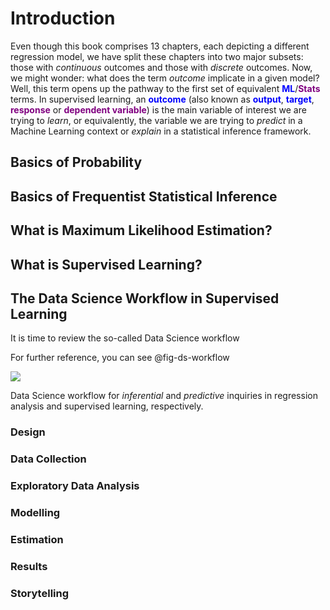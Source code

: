 # Introduction {#sec-intro}

Even though this book comprises 13 chapters, each depicting a different regression model, we have split these chapters into two major subsets: those with *continuous* outcomes and those with *discrete* outcomes. Now, we might wonder: what does the term *outcome* implicate in a given model? Well, this term opens up the pathway to the first set of equivalent <span style="color: blue;">**ML**</span>/<span style="color: purple;">**Stats**</span> terms. In supervised learning, an <span style="color: blue;">**outcome**</span> (also known as <span style="color: blue;">**output**</span>, <span style="color: blue;">**target**</span>, <span style="color: purple;">**response**</span> or <span style="color: purple;">**dependent variable**</span>) is the main variable of interest we are trying to *learn*, or equivalently, the variable we are trying to *predict* in a Machine Learning context or *explain* in a statistical inference framework.

## Basics of Probability {#sec-basics-prob}

## Basics of Frequentist Statistical Inference {#sec-basics-inf}

## What is Maximum Likelihood Estimation? {#sec-mle}

## What is Supervised Learning? {#sec-sup-learning}

## The Data Science Workflow in Supervised Learning {#sec-ds-workflow}

It is time to review the so-called Data Science workflow 

For further reference, you can see @fig-ds-workflow

::: {#fig-ds-workflow}
[![](https://mermaid.ink/img/pako:eNqtWUtzozgQ_isUc5mpch7iYYNrdrbiEN-2amp3ThvPQQY5Vi1IjCSSeFL579s8DNhggsE-UaL764e6v26SN93nAdHn-ibkL_4WC6X98FZMg59M1k8Cx1stIJI-sceV_nXDmdIk_U3-sK7tb_n5Sv-Zy9MAfW4RwgprlP1KqKBEgvAX7erqGwgbbw1ZyjZEEOYTLUfkoniIBQmoryhnf6709_yMsCB_OPLW52FIMtkTzlQCpes1dfABPZ72rKZCA_Px5khO4igOKXu6KaVKN2s20nBajFRRHlixHj-3hLHGknxpWjmVlQfvrmkQDmu3ZzcFnrGgeB0SzQ-xlHRDfVy4V1zitKkjEqapLdHIaxxygRUXOy3LO2Y43EkqayZPqHepFoZnjzct9RjSZyIg6CjCoCoVeCsV9UHv5gI2nQ6boKwOzJzvYGHF7VCEC4MCha7bHhrr5VkHPl8rTNkJ-FMlFQFxhGmxNxNavqqTw21Tzt9yLklWLiK1qgnyJAhUGmc5fJV8hNoIaEMZySXBmBZjgSOiiKjX2NmKe4NGS6IkUVoSV6Fr5FdStMRH6SJw0RFu56XqXd1xsymYQLb-Tnnx-05tIUnrhIbqCq4uV9pQpVKvNgnLeSSnUWhIAfebvoEAaiFaHXWT69YizX0kx5VRujsYbO-NPXIiHCUcCikJlWxp9_zFCfY3-rI_amGSmIgNF1HhynYXc6htIBFNpRFn_bCP1vkwXel0zTi3it_nzA8TWRTcHsptSZzMu6rsp-LGirwfG1BVFhv52JGWHO5IPX_pL6Ain6raj0V1DnO-pe9zvqmkIKwNDWr3nKkyaMhnXOMAA32Ys6w29t18DAZFo4669WhEH4XOeNN3xvsG3kYgcCmCaHA7AFPKwmzlPs08u_FxInHVu-lvTdQLIdlUrQ73o1mejOXU5mH03jzQ7GwG2iM9k5KEtJKF4DJpkIeZ9sMhGRktdAeJgepttHxxgH0_Edjf1Xw-3IOOCEGmw12dmln1tzUWNqyWpdbnUZSwdBvaF2y2MsBQCUA723Jbh8GYrTdPU8_tdLSh_itq9xqcgfVYPruW3H4YHQIZwFnrSk_hDPj8wW6PLgKjXxGMtdSfLi43hcoQW-dOa5SXttxG-y2Gu2djhjaEcrrmzlDQPhc5FLvIpdrBd2L-JwEgwjCcf1ouvTvLnkgl-H9k_sk0zeL56oUGajtH8ev-IMByi4XAu7lm1_Gqb_UC05t5C88bhZlyaIF27y0Wy_tRaBlRFnCOubhfjgs4_QS7WPaqfftikBWhXQ6z2McvB5i20GVv2LjcDRe0UQA-OJ67dEcDMn45vHqTj72TAz_LPlna7p3R1cTXdvx6qLq_gKXrWQv3LFWztOqYdw9nqVrDVe1CdQHXcTc7S3U6XHU23GFnuKo7XBXdDg8WoRG6xgifzRF2R5QUsoc3ARpRVGg2QndEWSF3eLzGiLoy0HCfjRF1ZYyoK8M6j1tXTJ_oERERpoE-199StJUOK3MEC-4cHgOywTCVV_qKvYMoThT_Z8d8fb7BoSQTPYnhA414FMO3dVSexpjp8zf9VZ-jW_vanFpo5trOzDFundlE3-nzK8u2r9HURVNjOjVs03beJ_pvzgECXVuO5SDz1jaQ7Uxt15nosJ7CNPor_xdV9p-qzMa_mYISCXn_HwKjpLU?type=png)](https://mermaid.live/edit#pako:eNqtWUtzozgQ_isUc5mpch7iYYNrdrbiEN-2amp3ThvPQQY5Vi1IjCSSeFL579s8DNhggsE-UaL764e6v26SN93nAdHn-ibkL_4WC6X98FZMg59M1k8Cx1stIJI-sceV_nXDmdIk_U3-sK7tb_n5Sv-Zy9MAfW4RwgprlP1KqKBEgvAX7erqGwgbbw1ZyjZEEOYTLUfkoniIBQmoryhnf6709_yMsCB_OPLW52FIMtkTzlQCpes1dfABPZ72rKZCA_Px5khO4igOKXu6KaVKN2s20nBajFRRHlixHj-3hLHGknxpWjmVlQfvrmkQDmu3ZzcFnrGgeB0SzQ-xlHRDfVy4V1zitKkjEqapLdHIaxxygRUXOy3LO2Y43EkqayZPqHepFoZnjzct9RjSZyIg6CjCoCoVeCsV9UHv5gI2nQ6boKwOzJzvYGHF7VCEC4MCha7bHhrr5VkHPl8rTNkJ-FMlFQFxhGmxNxNavqqTw21Tzt9yLklWLiK1qgnyJAhUGmc5fJV8hNoIaEMZySXBmBZjgSOiiKjX2NmKe4NGS6IkUVoSV6Fr5FdStMRH6SJw0RFu56XqXd1xsymYQLb-Tnnx-05tIUnrhIbqCq4uV9pQpVKvNgnLeSSnUWhIAfebvoEAaiFaHXWT69YizX0kx5VRujsYbO-NPXIiHCUcCikJlWxp9_zFCfY3-rI_amGSmIgNF1HhynYXc6htIBFNpRFn_bCP1vkwXel0zTi3it_nzA8TWRTcHsptSZzMu6rsp-LGirwfG1BVFhv52JGWHO5IPX_pL6Ain6raj0V1DnO-pe9zvqmkIKwNDWr3nKkyaMhnXOMAA32Ys6w29t18DAZFo4669WhEH4XOeNN3xvsG3kYgcCmCaHA7AFPKwmzlPs08u_FxInHVu-lvTdQLIdlUrQ73o1mejOXU5mH03jzQ7GwG2iM9k5KEtJKF4DJpkIeZ9sMhGRktdAeJgepttHxxgH0_Edjf1Xw-3IOOCEGmw12dmln1tzUWNqyWpdbnUZSwdBvaF2y2MsBQCUA723Jbh8GYrTdPU8_tdLSh_itq9xqcgfVYPruW3H4YHQIZwFnrSk_hDPj8wW6PLgKjXxGMtdSfLi43hcoQW-dOa5SXttxG-y2Gu2djhjaEcrrmzlDQPhc5FLvIpdrBd2L-JwEgwjCcf1ouvTvLnkgl-H9k_sk0zeL56oUGajtH8ev-IMByi4XAu7lm1_Gqb_UC05t5C88bhZlyaIF27y0Wy_tRaBlRFnCOubhfjgs4_QS7WPaqfftikBWhXQ6z2McvB5i20GVv2LjcDRe0UQA-OJ67dEcDMn45vHqTj72TAz_LPlna7p3R1cTXdvx6qLq_gKXrWQv3LFWztOqYdw9nqVrDVe1CdQHXcTc7S3U6XHU23GFnuKo7XBXdDg8WoRG6xgifzRF2R5QUsoc3ARpRVGg2QndEWSF3eLzGiLoy0HCfjRF1ZYyoK8M6j1tXTJ_oERERpoE-199StJUOK3MEC-4cHgOywTCVV_qKvYMoThT_Z8d8fb7BoSQTPYnhA414FMO3dVSexpjp8zf9VZ-jW_vanFpo5trOzDFundlE3-nzK8u2r9HURVNjOjVs03beJ_pvzgECXVuO5SDz1jaQ7Uxt15nosJ7CNPor_xdV9p-qzMa_mYISCXn_HwKjpLU)

Data Science workflow for *inferential* and *predictive* inquiries in regression analysis and supervised learning, respectively.
:::

### Design {#sec-ds-workflow-design}

### Data Collection {#sec-ds-workflow-data-collection}

### Exploratory Data Analysis {#sec-ds-workflow-eda}

### Modelling {#sec-ds-workflow-modelling}

### Estimation {#sec-ds-workflow-estimation}

### Results {#sec-ds-workflow-results}

### Storytelling {#sec-ds-workflow-storytelling}
